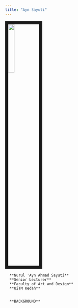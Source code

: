 ---
title: "Ayn Sayuti"
---
  
<link rel="stylesheet" href="styles.css" type="text/css">
    
    
<img src="images/profile1.jpg" style="width:20%; border:10px solid" align="center">
    
      **Nurul 'Ayn Ahmad Sayuti**
      **Senior Lecturer**
      **Faculty of Art and Design**
      **UiTM Kedah**
    
      
      **BACKGROUND**